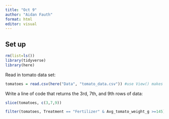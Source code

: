 ```yaml
---
title: "Oct 9"
author: "Aidan Fauth"
format: html
editor: visual
---
```


## Set up

```r
rm(list=ls())
library(tidyverse)
library(here)
```

Read in tomato data set:
```r
tomatoes = read.csv(here("Data", "tomato_data.csv")) #use View() makes it easier to see
```

Write a line of code that returns the 3rd, 7th, and 9th rows of data:
```r
slice(tomatoes, c(3,7,9))
```


```r
filter(tomatoes, Treatment == "Fertilizer" & Avg_tomato_weight_g >=145)
```


